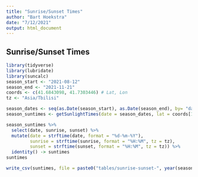 ```yaml
---
title: "Sunrise/Sunset Times"
author: "Bart Hoekstra"
date: "7/12/2021"
output: html_document
---
```


## Sunrise/Sunset Times

```r
library(tidyverse)
library(lubridate)
library(suncalc)
season_start <- "2021-08-12"
season_end <- "2021-11-21"
coords <- c(41.6843098, 41.7303446) # Lat, Lon
tz <- "Asia/Tbilisi"
```

```r
season_dates <- seq(as.Date(season_start), as.Date(season_end), by= "days" )
season_suntimes <- getSunlightTimes(date = season_dates, lat = coords[1], lon = coords[2], keep = c("sunrise", "sunset"), tz = tz)
```

```r
season_suntimes %>%
  select(date, sunrise, sunset) %>%
  mutate(date = strftime(date, format = "%d-%m-%Y"),
         sunrise = strftime(sunrise, format = "%H:%M", tz = tz),
         sunset = strftime(sunset, format = "%H:%M", tz = tz)) %>%
  identity() -> suntimes
suntimes
```

```r
write_csv(suntimes, file = paste0("tables/sunrise-sunset-", year(season_start), ".csv"))
```

